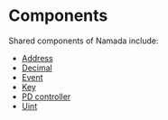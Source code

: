 # Components

Shared components of Namada include:
- [Address](./components/address.mdx)
- [Decimal](./components/decimal.mdx)
- [Event](./components/event.mdx)
- [Key](./components/key.mdx)
- [PD controller](./components/pd-controller.mdx)
- [Uint](./components/uint.mdx)
